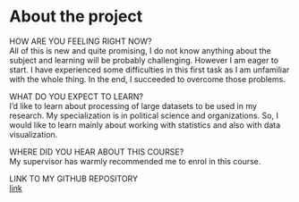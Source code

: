 
# About the project

HOW ARE YOU FEELING RIGHT NOW?  
All of this is new and quite promising, I do not know anything about the subject and learning will be probably challenging. However I am eager to start. I have experienced some difficulties in this first task as I am unfamiliar with the whole thing. In the end, I succeeded to overcome those problems.  

WHAT DO YOU EXPECT TO LEARN?  
I'd like to learn about processing of large datasets to be used in my research. My specialization is in political science and organizations. So, I would like to learn mainly about working with statistics and also with data visualization.    

WHERE DID YOU HEAR ABOUT THIS COURSE?  
My supervisor has warmly recommended me to enrol in this course.   

LINK TO MY GITHUB REPOSITORY  
[link](https://github.com/015129374/IODS-project)

